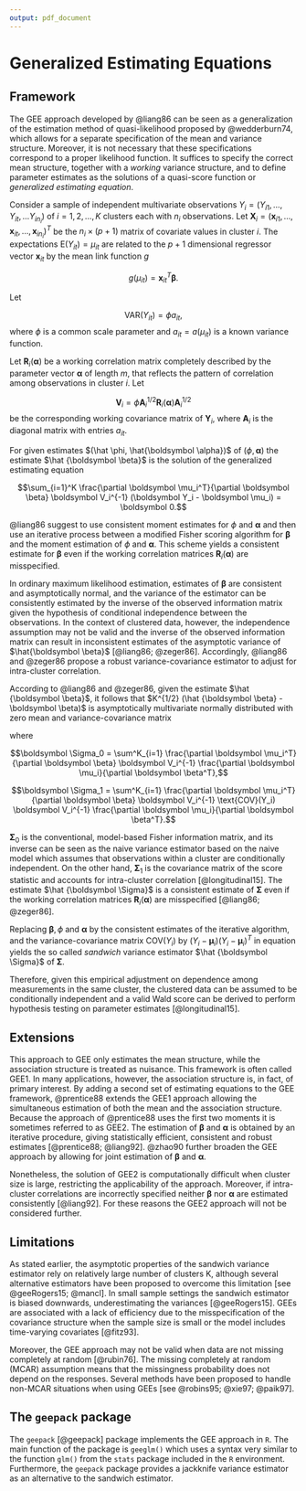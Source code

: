 ```yaml
---
output: pdf_document
---
```

# Generalized Estimating Equations

## Framework

The GEE approach developed by @liang86 can be seen as a generalization of the estimation method of quasi-likelihood proposed by @wedderburn74, which allows for a separate specification of the mean and variance structure. Moreover, it is not necessary that these specifications correspond to a proper likelihood function. It suffices to specify the correct mean structure, together with a *working* variance structure, and to define parameter estimates as the solutions of a quasi-score function or *generalized estimating equation*.

Consider a sample of independent multivariate observations $Y_i = (Y_{i1}, \ldots, Y_{it}, \ldots Y_{in_i})$ of $i = 1, 2, \ldots, K$ clusters each with $n_i$ observations. Let $\boldsymbol X_i = (\boldsymbol x_{i1}, \ldots, \boldsymbol x_{it}, \ldots, \boldsymbol x_{in_i})^T$ be the $n_i \times (p + 1)$ matrix of covariate values in cluster $i$. The expectations $\text{E}(Y_{it}) = \mu_{it}$ are related to the $p + 1$ dimensional regressor vector $\boldsymbol x_{it}$ by the mean link function $g$

$$g(\mu_{it}) = \boldsymbol x_{it}^T \boldsymbol \beta.$$

Let

$$\text{VAR} (Y_{it}) = \phi a_{it},$$
where $\phi$ is a common scale parameter and $a_{it} = a(\mu_{it})$ is a known variance function. 

Let $\boldsymbol R_i(\boldsymbol \alpha)$ be a working correlation matrix completely described by the parameter vector $\boldsymbol \alpha$ of length $m$, that reflects the pattern of correlation among observations in cluster $i$. Let

$$\boldsymbol V_i = \phi \boldsymbol A_i^{1/2} \boldsymbol R_i(\boldsymbol \alpha) \boldsymbol  A_i^{1/2}$$
be the corresponding working covariance matrix of $\boldsymbol Y_i$, where $\boldsymbol A_i$ is the diagonal matrix with entries $a_{it}$. 

For given estimates $(\hat \phi, \hat{\boldsymbol \alpha})$ of $(\phi, \boldsymbol \alpha)$ the estimate $\hat {\boldsymbol \beta}$ is the solution of the generalized estimating equation

$$\sum_{i=1}^K \frac{\partial \boldsymbol \mu_i^T}{\partial \boldsymbol \beta} \boldsymbol V_i^{-1} (\boldsymbol Y_i - \boldsymbol \mu_i) = \boldsymbol 0.$$

@liang86 suggest to use consistent moment estimates for $\phi$ and $\boldsymbol \alpha$ and then use an iterative process between a modified Fisher scoring algorithm for $\boldsymbol \beta$ and the moment estimation of $\phi$ and $\boldsymbol \alpha$. This scheme yields a consistent estimate for $\boldsymbol \beta$ even if the working correlation matrices $\boldsymbol R_i(\boldsymbol \alpha)$ are misspecified.


In ordinary maximum likelihood estimation, estimates of $\boldsymbol \beta$ are consistent and asymptotically normal, and the variance of the estimator can be consistently estimated by the inverse of the observed information matrix given the hypothesis of conditional independence between the observations. In the context of clustered data, however, the independence assumption may not be valid and the inverse of the observed information matrix can result in inconsistent estimates of the asymptotic variance of $\hat{\boldsymbol \beta}$ [@liang86; @zeger86]. Accordingly, @liang86 and @zeger86 propose a robust variance-covariance estimator to adjust for intra-cluster correlation.


According to @liang86 and @zeger86, given the estimate $\hat {\boldsymbol \beta}$, it follows that $K^{1/2} (\hat {\boldsymbol \beta} - \boldsymbol \beta)$ is asymptotically multivariate normally distributed with zero mean and variance-covariance matrix 

\begin{equation}
\label{sandwich}
\boldsymbol \Sigma = K \boldsymbol \Sigma_0^{-1} \boldsymbol \Sigma_1 \boldsymbol \Sigma_0^{-1}
\end{equation}

where

$$\boldsymbol \Sigma_0 = \sum^K_{i=1} \frac{\partial \boldsymbol \mu_i^T}{\partial \boldsymbol \beta} \boldsymbol V_i^{-1} \frac{\partial \boldsymbol \mu_i}{\partial \boldsymbol \beta^T},$$

$$\boldsymbol \Sigma_1 = \sum^K_{i=1} \frac{\partial \boldsymbol \mu_i^T}{\partial \boldsymbol \beta} \boldsymbol V_i^{-1} \text{COV}(Y_i) \boldsymbol V_i^{-1} \frac{\partial \boldsymbol \mu_i}{\partial \boldsymbol \beta^T}.$$

$\boldsymbol \Sigma_0$ is the conventional, model-based Fisher information matrix, and its inverse can be seen as the naive variance estimator based on the naive model which assumes that observations within a cluster are conditionally independent. On the other hand, $\boldsymbol \Sigma_1$ is the covariance matrix of the score statistic and accounts for intra-cluster correlation [@longitudinal15]. The estimate $\hat {\boldsymbol \Sigma}$ is a consistent estimate of $\boldsymbol \Sigma$ even if the working correlation matrices $\boldsymbol R_i(\boldsymbol \alpha)$ are misspecified [@liang86; @zeger86].

Replacing $\boldsymbol \beta, \phi$ and $\boldsymbol \alpha$ by the consistent estimates of the iterative algorithm, and the variance-covariance matrix $\text{COV}(Y_i)$ by $(Y_i - \boldsymbol \mu_i) (Y_i - \boldsymbol \mu_i)^T$ in equation \ref{sandwich} yields the so called *sandwich* variance estimator $\hat {\boldsymbol \Sigma}$ of $\boldsymbol \Sigma$.

Therefore, given this empirical adjustment on dependence among measurements in the same cluster, the clustered data can be assumed to be conditionally independent and a valid Wald score can be derived to perform hypothesis testing on parameter estimates [@longitudinal15].

## Extensions

This approach to GEE only estimates the mean structure, while the association structure is treated as nuisance. This framework is often called GEE1. In many applications, however, the association structure is, in fact, of primary interest. By adding a second set of estimating equations to the GEE framework, @prentice88 extends the GEE1 approach allowing the simultaneous estimation of both the mean and the association structure. Because the approach of @prentice88 uses the first two moments it is sometimes referred to as GEE2. The estimation of $\boldsymbol \beta$ and $\boldsymbol \alpha$ is obtained by an iterative procedure, giving statistically efficient, consistent and robust estimates [@prentice88; @liang92]. @zhao90 further broaden the GEE approach by allowing for joint estimation of $\boldsymbol \beta$ and $\boldsymbol \alpha$.

Nonetheless, the solution of GEE2 is computationally difficult when cluster size is large, restricting the applicability of the approach. Moreover, if intra-cluster correlations are incorrectly specified neither $\boldsymbol \beta$ nor $\boldsymbol \alpha$ are estimated consistently [@liang92]. For these reasons the GEE2 approach will not be considered further.

## Limitations

As stated earlier, the asymptotic properties of the sandwich variance estimator rely on relatively large number of clusters K, although several alternative estimators have been proposed to overcome this limitation [see @geeRogers15; @mancl]. In small sample settings the sandwich estimator is biased downwards, underestimating the variances [@geeRogers15]. GEEs are associated with a lack of efficiency due to the misspecification of the covariance structure when the sample size is small or the model includes time-varying covariates [@fitz93]. 

Moreover, the GEE approach may not be valid when data are not missing completely at random [@rubin76]. The missing completely at random (MCAR) assumption means that the missingness probability does not depend on the responses. Several methods have been proposed to handle non-MCAR situations when using GEEs [see @robins95; @xie97; @paik97].

## The `geepack` package

The `geepack` [@geepack] package implements the GEE approach in `R`. The main function of the package is `geeglm()` which uses a syntax very similar to the function `glm()` from the `stats` package included in the `R` environment. Furthermore, the `geepack` package provides a jackknife variance estimator as an alternative to the sandwich estimator.


